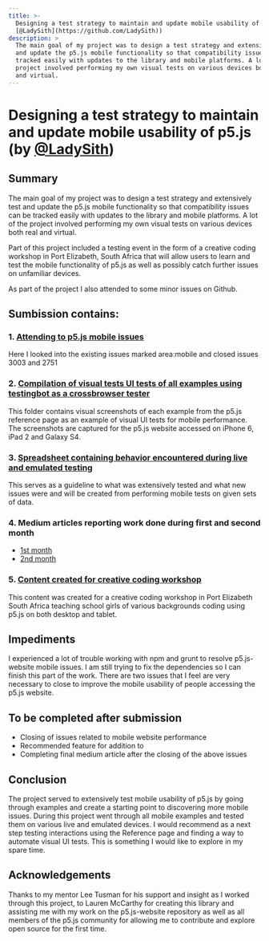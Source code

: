 ```yaml
---
title: >-
  Designing a test strategy to maintain and update mobile usability of p5.js (by
  [@LadySith](https://github.com/LadySith))
description: >
  The main goal of my project was to design a test strategy and extensively test
  and update the p5.js mobile functionality so that compatibility issues can be
  tracked easily with updates to the library and mobile platforms. A lot of the
  project involved performing my own visual tests on various devices both real
  and virtual.
---
```

# Designing a test strategy to maintain and update mobile usability of p5.js (by [@LadySith](https://github.com/LadySith))

## Summary

The main goal of my project was to design a test strategy and extensively test and update the p5.js mobile functionality so that compatibility issues can be tracked easily with updates to the library and mobile platforms. A lot of the project involved performing my own visual tests on various devices both real and virtual.

Part of this project included a testing event in the form of a creative coding workshop in Port Elizabeth, South Africa that will allow users to learn and test the mobile functionality of p5.js as well as possibly catch further issues on unfamiliar devices.

As part of the project I also attended to some minor issues on Github.

## Sumbission contains:

### 1. [Attending to p5.js mobile issues](https://github.com/processing/p5.js/labels/area%3Amobile)

Here I looked into the existing issues marked area:mobile and closed issues 3003 and 2751

### 2. [Compilation of visual tests UI tests of all examples using testingbot as a crossbrowser tester](https://drive.google.com/open?id=18KFN2FEeeaRcO3-cKRupA_Atc7_EK8cH)

This folder contains visual screenshots of each example from the p5.js reference page as an example of visual UI tests for mobile performance. The screenshots are captured for the p5.js website accessed on iPhone 6, iPad 2 and Galaxy S4.

### 3. [Spreadsheet containing behavior encountered during live and emulated testing](https://docs.google.com/spreadsheets/d/1lLyFKmlT7l8ANvAVXYEiLj9-9kKhBiMXKNjZD2mBt5c/edit?usp=sharing)

This serves as a guideline to what was extensively tested and what new issues were and will be created from performing mobile tests on given sets of data.

### 4. Medium articles reporting work done during first and second month

* [1st month](https://medium.com/@_LadySith/designing-a-test-strategy-for-updating-mobile-functionality-of-p5-js-part-1-a8fe5a212e96)
* [2nd month](https://medium.com/@_LadySith/a-test-strategy-for-updating-mobile-functionality-of-p5-js-part-2-71c9f8f9af25)

### 5. [Content created for creative coding workshop](https://drive.google.com/drive/folders/1fVq3ufqNyeAvFotNYLdKSXmKe0rko0cD)

This content was created for a creative coding workshop in Port Elizabeth South Africa teaching school girls of various backgrounds coding using p5.js on both desktop and tablet.

## Impediments

I experienced a lot of trouble working with npm and grunt to resolve p5.js-website mobile issues. I am still trying to fix the dependencies so I can finish this part of the work. There are two issues that I feel are very necessary to close to improve the mobile usability of people accessing the p5.js website.

## To be completed after submission

* Closing of issues related to mobile website performance
* Recommended feature for addition to
* Completing final medium article after the closing of the above issues

## Conclusion

The project served to extensively test mobile usability of p5.js by going through examples and create a starting point to discovering more mobile issues. During this project went through all mobile examples and tested them on various live and emulated devices. I would recommend as a next step testing interactions using the Reference page and finding a way to automate visual UI tests. This is something I would like to explore in my spare time.

## Acknowledgements

Thanks to my mentor Lee Tusman for his support and insight as I worked through this project, to Lauren McCarthy for creating this library and assisting me with my work on the p5.js-website repository as well as all members of the p5.js community for allowing me to contribute and explore open source for the first time.
